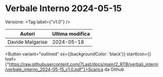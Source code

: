 

# Verbale Interno 2024-05-15

Versione: <Tag label={"v1.0"} />



|     Autori     |Ultima modifica|
|----------------|---------------|
|Davide Malgarise|   2024-05-18  |

<Button variant="outlined" sx={{backgroundColor: 'black'}} startIcon={<GithubIcon />} href={"https://raw.githubusercontent.com/7Last/docs/main/2_RTB/verbali_interni/verbale_interno_2024-05-15_v1.0.pdf"}>Scarica da Github</Button>